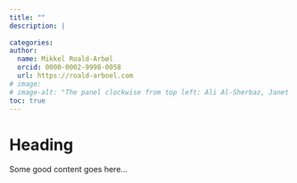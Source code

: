 ```yaml
---
title: ""
description: |
   
categories: 
author:
  name: Mikkel Roald-Arbøl
  orcid: 0000-0002-9998-0058
  url: https://roald-arboel.com
# image: 
# image-alt: "The panel clockwise from top left: Ali Al-Sherbaz, Janet Bastiman, Fatemeh Torabi and Jonathan Gillard" 
toc: true
---
```


# Heading 
Some good content goes here...
